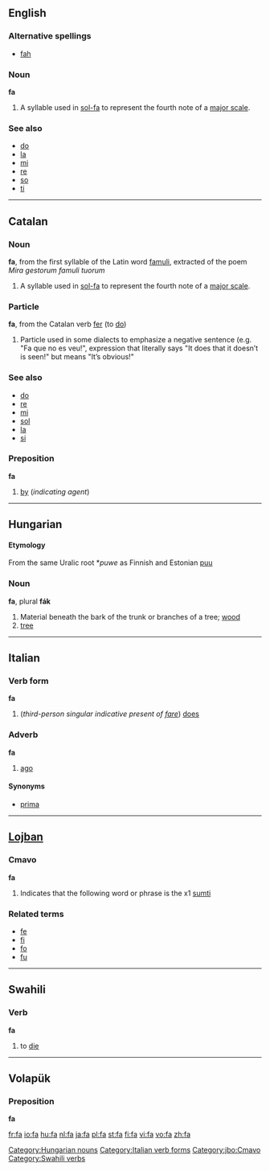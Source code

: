 {{see|fá|fä|få}}
==English==

===Alternative spellings===
*[[fah]]

===Noun===
'''fa'''

# {{music}} A syllable used in [[sol-fa]] to represent the fourth note of a [[major scale]].

===See also===
*[[do]]
*[[la]]
*[[mi]]
*[[re]]
*[[so]]
*[[ti]]

----

==Catalan==

===Noun===
'''fa''', from the first syllable of the Latin word [[famuli]], extracted of the poem ''Mira gestorum famuli tuorum''

# {{music}} A syllable used in [[sol-fa]] to represent the fourth note of a [[major scale]].

===Particle===
'''fa''', from the Catalan verb [[fer]] (to [[do]])

# Particle used in some dialects to emphasize a negative sentence (e.g. "Fa que no es veu!", expression that literally says "It does that it doesn’t is seen!" but means "It’s obvious!"

===See also===
*[[do]]
*[[re]]
*[[mi]]
*[[sol]]
*[[la]]
*[[si]]

===Preposition===
'''fa'''

# [[by]] (''indicating agent'')

----

==Hungarian==

====Etymology====
From the same Uralic root *''puwe'' as Finnish and Estonian [[puu]]

===Noun===
'''fa''', plural '''fák'''

# Material beneath the bark of the trunk or branches of a tree; [[wood]]
# [[tree]]

[[Category:Hungarian nouns]]

----

==Italian==

===Verb form===
'''fa'''

# (''third-person singular indicative present of [[fare]]'') [[does]]
[[Category:Italian verb forms]]

===Adverb===
'''fa'''

# [[ago]]

====Synonyms====
*[[prima]]

----

==[[Lojban]]==

===Cmavo===
'''fa'''

# Indicates that the following word or phrase is the x1 [[sumti]]

===Related terms===
*[[fe]]
*[[fi]]
*[[fo]]
*[[fu]]

[[Category:jbo:Cmavo]]

----

==Swahili==

===Verb===
'''fa'''

# to [[die]]

[[Category:Swahili verbs]]

----

==Volapük==

===Preposition===
'''fa'''

[[fr:fa]]
[[io:fa]]
[[hu:fa]]
[[nl:fa]]
[[ja:fa]]
[[pl:fa]]
[[st:fa]]
[[fi:fa]]
[[vi:fa]]
[[vo:fa]]
[[zh:fa]]